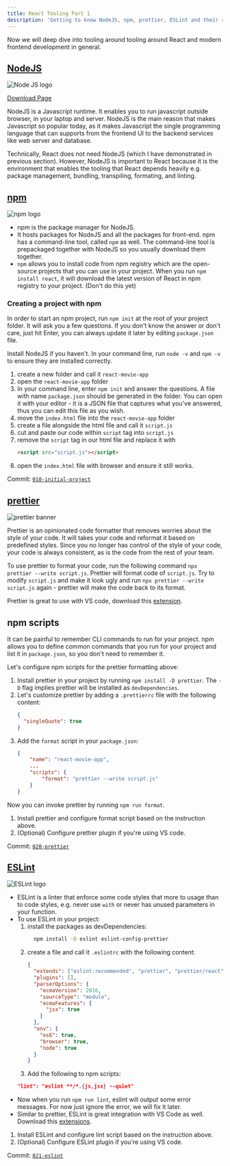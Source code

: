 ```yaml
---
title: React Tooling Part 1
description: 'Getting to know NodeJS, npm, prettier, ESLint and their role in development with React.'
---
```


Now we will deep dive into tooling around tooling around React and modern frontend development in general.

## [NodeJS]

![Node JS logo](node-js.png)

[Download Page](https://nodejs.org/en/download/)

NodeJS is a Javascript runtime. It enables you to run javascript outside browser, in your laptop and server. NodeJS is the main reason that makes Javascript so popular today, as it makes Javascript the single programming language that can supports from the frontend UI to the backend services like web server and database.

Technically, React does not need NodeJS (which I have demonstrated in previous section). However, NodeJS is important to React because it is the environment that enables the tooling that React depends heavily e.g. package management, bundling, transpiling, formating, and linting.

## [npm]

![npm logo](npm.png)

- npm is the package manager for NodeJS.
- It hosts packages for NodeJS and all the packages for front-end. npm has a command-line tool, called `npm` as well. The command-line tool is prepackaged together with NodeJS so you usually download them together.
- `npm` allows you to install code from npm registry which are the open-source projects that you can use in your project. When you run `npm install react`, it will download the latest version of React in npm registry to your project. (Don't do this yet)

### Creating a project with npm

In order to start an npm project, run `npm init` at the root of your project folder. It will ask you a few questions. If you don't know the answer or don't care, just hit Enter, you can always update it later by editing `package.json` file.

<aside>

Install NodeJS if you haven't. In your command line, run `node -v` and `npm -v` to ensure they are installed correctly.

</aside>

<Exercise title="Exercise">

1. create a new folder and call it `react-movie-app`
1. open the `react-movie-app` folder
1. In your command line, enter `npm init` and answer the questions. A file with name `package.json` should be generated in the folder. You can open it with your editor - it is a JSON file that captures what you've answered, thus you can edit this file as you wish.
1. move the `index.html` file into the `react-movie-app` folder
1. create a file alongside the html file and call it `script.js`
1. cut and paste our code within `script` tag into `script.js`
1. remove the `script` tag in our html file and replace it with
   ```html
   <script src="script.js"></script>
   ```
1. open the `index.html` file with browser and ensure it still works.

Commit: [`010-initial-project`](https://github.com/malcolm-kee/react-movie-app/tree/010-init-project)

</Exercise>

## [prettier]

![prettier banner](prettier-banner-dark.png)

Prettier is an opinionated code formatter that removes worries about the style of your code. It will takes your code and reformat it based on predefined styles. Since you no longer has control of the style of your code, your code is always consistent, as is the code from the rest of your team.

To use prettier to format your code, run the following command `npx prettier --write script.js`. Prettier will format code of `script.js`. Try to modify `script.js` and make it look ugly and run `npx prettier --write script.js` again - prettier will make the code back to its format.

Prettier is great to use with VS code, download this [extension](https://marketplace.visualstudio.com/items?itemName=esbenp.prettier-vscode).

## npm scripts

It can be painful to remember CLI commands to run for your project. npm allows you to define common commands that you run for your project and list it in `package.json`, so you don't need to remember it.

Let's configure npm scripts for the prettier formatting above:

1. Install prettier in your project by running `npm install -D prettier`. The `-D` flag implies prettier will be installed as `devDependencies`.
1. Let's customize prettier by adding a `.prettierrc` file with the following content:
   ```json
   {
     "singleQuote": true
   }
   ```
1. Add the `format` script in your `package.json`:
   ```json
   {
       "name": "react-movie-app",
       ...
       "scripts": {
           "format": "prettier --write script.js"
       }
   }
   ```

Now you can invoke prettier by running `npm run format`.

<Exercise title="Exercise">

1. Install prettier and configure format script based on the instruction above.
1. (Optional) Configure prettier plugin if you're using VS code.

Commit: [`020-prettier`](https://github.com/malcolm-kee/react-movie-app/tree/020-prettier)

</Exercise>

## [ESLint]

![ESLint logo](eslint-logo.png)

- ESLint is a linter that enforce some code styles that more to usage than to code styles, e.g. never use `with` or never has unused parameters in your function.
- To use ESLint in your project:
  1. install the packages as devDependencies:
     ```bash
       npm install -D eslint eslint-config-prettier
     ```
  1. create a file and call it `.eslintrc` with the following content:
     ```json
     {
       "extends": ["eslint:recommended", "prettier", "prettier/react"],
       "plugins": [],
       "parserOptions": {
         "ecmaVersion": 2016,
         "sourceType": "module",
         "ecmaFeatures": {
           "jsx": true
         }
       },
       "env": {
         "es6": true,
         "browser": true,
         "node": true
       }
     }
     ```
  1. Add the following to npm scripts:
  ```json
  "lint": "eslint **/*.{js,jsx} --quiet"
  ```
- Now when you run `npm run lint`, eslint will output some error messages. For now just ignore the error, we will fix it later.
- Similar to prettier, ESLint is great integration with VS Code as well. Download this [extensions](https://marketplace.visualstudio.com/items?itemName=dbaeumer.vscode-eslint).

<Exercise title="Exercise">

1. Install ESLint and configure lint script based on the instruction above.
1. (Optional) Configure ESLint plugin if you're using VS code.

Commit: [`021-eslint`](https://github.com/malcolm-kee/react-movie-app/tree/021-eslint)

</Exercise>

[nodejs]: https://nodejs.org/en/
[npm]: https://www.npmjs.com/
[prettier]: https://prettier.io/
[eslint]: https://eslint.org/
